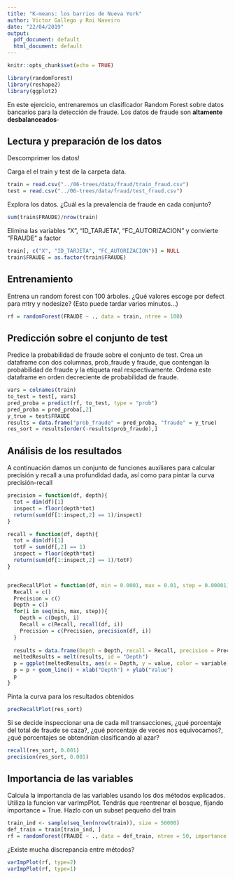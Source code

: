 ```yaml
---
title: "K-means: los barrios de Nueva York"
author: Victor Gallego y Roi Naveiro
date: "22/04/2019"
output:
  pdf_document: default
  html_document: default
---
```


```r
knitr::opts_chunk$set(echo = TRUE)
```


```r
library(randomForest)
library(reshape2)
library(ggplot2)
```

En este ejercicio, entrenaremos un clasificador Random Forest sobre datos bancarios para la detección de fraude. Los datos de fraude son **altamente desbalanceados**-

## Lectura y preparación de los datos

Descomprimer los datos!

Carga el el train y test de la carpeta data.

```r
train = read.csv("../06-trees/data/fraud/train_fraud.csv")
test = read.csv("../06-trees/data/fraud/test_fraud.csv")
```

Explora los datos. ¿Cuál es la prevalencia de fraude en cada conjunto?

```r
sum(train$FRAUDE)/nrow(train)
```

Elimina las variables "X", "ID_TARJETA", "FC_AUTORIZACION" y convierte "FRAUDE" a factor
```r
train[, c("X", "ID_TARJETA", "FC_AUTORIZACION")] = NULL
train$FRAUDE = as.factor(train$FRAUDE)
```



## Entrenamiento

Entrena un random forest con 100 árboles. ¿Qué valores escoge por defect para mtry y nodesize? (Esto puede tardar varios minutos...)

```r
rf = randomForest(FRAUDE ~ ., data = train, ntree = 100)
```

## Predicción sobre el conjunto de test

Predice la probabilidad de fraude sobre el conjunto de test. Crea un dataframe con dos columnas, prob_fraude y fraude, que contengan la probabilidad de fraude y la etiqueta real respectivamente. Ordena este dataframe en orden decreciente de probabilidad de fraude.

```r
vars = colnames(train)
to_test = test[, vars]
pred_proba = predict(rf, to_test, type = "prob")
pred_proba = pred_proba[,2]
y_true = test$FRAUDE
results = data.frame("prob_fraude" = pred_proba, "fraude" = y_true)
res_sort = results[order(-results$prob_fraude),]
```

## Análisis de los resultados

A continuación damos un conjunto de funciones auxiliares para calcular precisión y recall a una profundidad dada, así como para pintar la curva precisión-recall

```r
precision = function(df, depth){
  tot = dim(df)[1]
  inspect = floor(depth*tot)
  return(sum(df[1:inspect,2] == 1)/inspect)
}

recall = function(df, depth){
  tot = dim(df)[1]
  totF = sum(df[,2] == 1)
  inspect = floor(depth*tot)
  return(sum(df[1:inspect,2] == 1)/totF)
}


precRecallPlot = function(df, min = 0.0001, max = 0.01, step = 0.00001){
  Recall = c()
  Precision = c()
  Depth = c()
  for(i in seq(min, max, step)){
    Depth = c(Depth, i)
    Recall = c(Recall, recall(df, i))
    Precision = c(Precision, precision(df, i))
  }
  
  results = data.frame(Depth = Depth, recall = Recall, precision = Precision)
  meltedResults = melt(results, id = "Depth")
  p = ggplot(meltedResults, aes(x = Depth, y = value, color = variable))
  p = p + geom_line() + xlab("Depth") + ylab("Value")
  p
}
```

Pinta la curva para los resultados obtenidos

```r
precRecallPlot(res_sort)
```


Si se decide inspeccionar una de cada mil transacciones, ¿qué porcentaje del total de fraude se caza?, ¿qué porcentaje de veces nos equivocamos?, ¿qué porcentajes se obtendrían clasificando al azar?

```r
recall(res_sort, 0.001)
precision(res_sort, 0.001)
```


## Importancia de las variables

Calcula la importancia de las variables usando los dos métodos explicados. Utiliza la funcion var varImpPlot. Tendrás que reentrenar el bosque, fijando importance = True. Hazlo con un subset pequeño del train

```r
train_ind <- sample(seq_len(nrow(train)), size = 50000)
def_train = train[train_ind, ]
rf = randomForest(FRAUDE ~ ., data = def_train, ntree = 50, importance = TRUE)
```


¿Existe mucha discrepancia entre métodos?
```r
varImpPlot(rf, type=2)
varImpPlot(rf, type=1)
```

